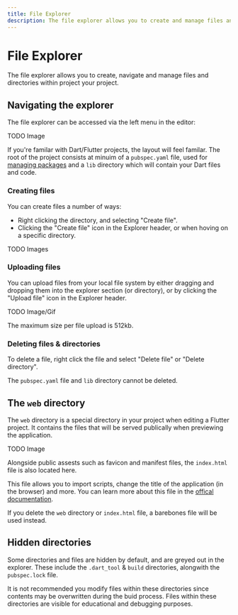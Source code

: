 ```yaml
---
title: File Explorer
description: The file explorer allows you to create and manage files and directories within a single project.
---
```


# File Explorer

The file explorer allows you to create, navigate and manage files and directories within project your project.

## Navigating the explorer

The file explorer can be accessed via the left menu in the editor:

TODO Image

If you're familar with Dart/Flutter projects, the layout will feel familar.
The root of the project consists at minuim of a `pubspec.yaml` file,
used for [managing packages](/features/packages) and a `lib` directory which will contain
your Dart files and code.

### Creating files

You can create files a number of ways:

- Right clicking the directory, and selecting "Create file".
- Clicking the "Create file" icon in the Explorer header, or when hoving on a specific directory.

TODO Images

### Uploading files

You can upload files from your local file system by either dragging and dropping them into the explorer section
(or directory), or by clicking the "Upload file" icon in the Explorer header.

TODO Image/Gif

<Warning>The maximum size per file upload is 512kb.</Warning>

### Deleting files & directories

To delete a file, right click the file and select "Delete file" or "Delete directory".

<Info>The `pubspec.yaml` file and `lib` directory cannot be deleted.</Info>

## The `web` directory

The `web` directory is a special directory in your project when editing a Flutter project.
It contains the files that will be served publically when previewing the application.

TODO Image

Alongside public assests such as favicon and manifest files, the `index.html` file is also located here.

This file allows you to import scripts, change the title of the application (in the browser) and more. You can
learn more about this file in the [offical documentation](https://docs.flutter.dev/development/platform-integration/web/initialization).

If you delete the `web` directory or `index.html` file, a barebones file will be used instead.

## Hidden directories

Some directories and files are hidden by default, and are greyed out in the explorer. These include the
`.dart_tool` & `build` directories, alongwith the `pubspec.lock` file. 

It is not recommended you modify files within these directories since contents may be overwritten
during the buid process. Files within these directories are visible for educational and debugging purposes.

